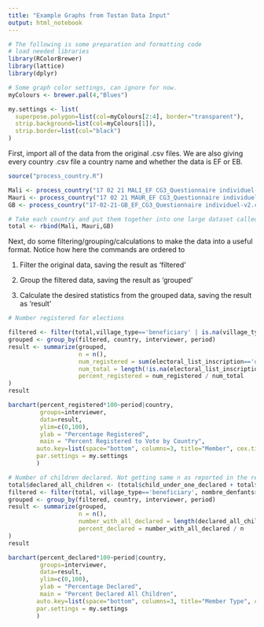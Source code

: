 ```yaml
---
title: "Example Graphs from Tostan Data Input"
output: html_notebook
---
```

```r
# The following is some preparation and formatting code
# load needed libraries
library(RColorBrewer)
library(lattice) 
library(dplyr)

# Some graph color settings, can ignore for now.
myColours <- brewer.pal(4,"Blues")

my.settings <- list(
  superpose.polygon=list(col=myColours[2:4], border="transparent"),
  strip.background=list(col=myColours[1]),
  strip.border=list(col="black")
)
```

First, import all of the data from the original .csv files. We are also giving every country .csv file a country name and whether the data is EF or EB.

```r
source("process_country.R")

Mali <- process_country("17 02 21 MALI_EF CG3_Questionnaire individuel-v2.csv","Mali","EF")
Mauri <- process_country("17 02 21 MAUR_EF CG3_Questionnaire individuel-v2.csv","Mauritania","EF")
GB <- process_country("17-02-21-GB_EF_CG3_Questionnaire individuel-v2.csv","Guinea_Bisseau","EF")

# Take each country and put them together into one large dataset called total
total <- rbind(Mali, Mauri,GB)
```
Next, do some filtering/grouping/calculations to make the data into a useful format. Notice how here the commands are ordered to

(1) Filter the original data, saving the result as 'filtered'

(2) Group the filtered data, saving the result as 'grouped'

(3) Calculate the desired statistics from the grouped data, saving the result as 'result'
```r
# Number registered for elections

filtered <- filter(total,village_type=='beneficiary' | is.na(village_type), interviewer!='membre_simple')
grouped <- group_by(filtered, country, interviewer, period)
result <- summarize(grouped,
                    n = n(),
                    num_registered = sum(electoral_list_inscription=='oui', na.rm=TRUE),
                    num_total = length(!is.na(electoral_list_inscription)),
                    percent_registered = num_registered / num_total
)
result 

barchart(percent_registered*100~period|country,
         groups=interviewer,
         data=result,
         ylim=c(0,100),
         ylab = "Percentage Registered",
         main = "Percent Registered to Vote by Country",
        auto.key=list(space="bottom", columns=3, title="Member", cex.title=1),
        par.settings = my.settings
        )
```
```r
# Number of children declared. Not getting same n as reported in the result graphs given to me.
total$declared_all_children <- (total$child_under_one_declared + total$child_between_1_and_5_declared) == total$nombre_denfants
filtered <- filter(total, village_type=='beneficiary', nombre_denfants>0) 
grouped <- group_by(filtered, country, interviewer, period)
result <- summarize(grouped,
                    n = n(),
                    number_with_all_declared = length(declared_all_children[declared_all_children==TRUE]),
                    percent_declared = number_with_all_declared / n
)
result 

barchart(percent_declared*100~period|country,
         groups=interviewer,
         data=result,
         ylim=c(0,100),
         ylab = "Percentage Declared",
         main = "Percent Declared All Children",
        auto.key=list(space="bottom", columns=3, title="Member Type", cex.title=1),
        par.settings = my.settings
        )
```
